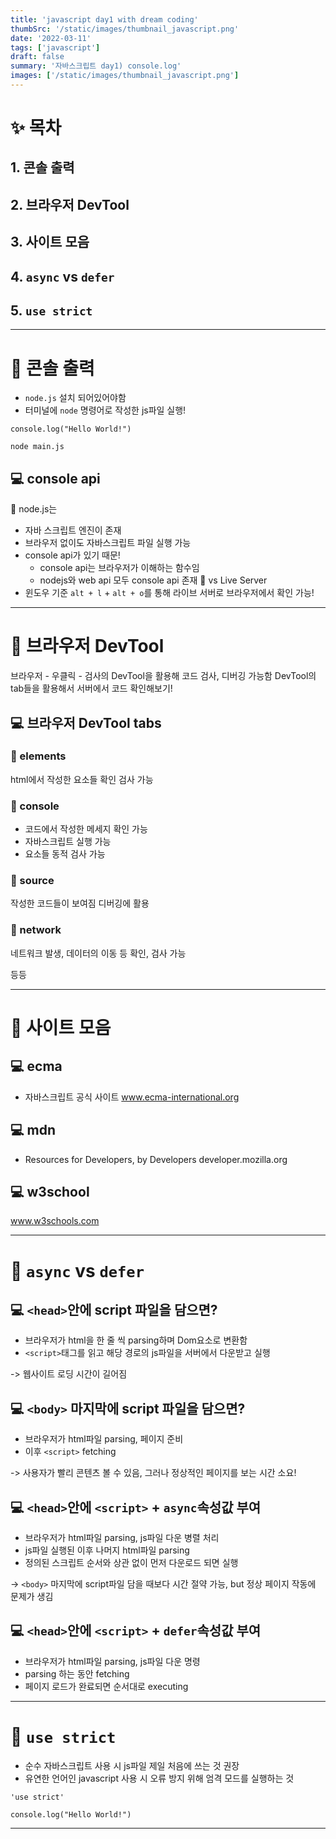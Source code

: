 ```yaml
---
title: 'javascript day1 with dream coding'
thumbSrc: '/static/images/thumbnail_javascript.png'
date: '2022-03-11'
tags: ['javascript']
draft: false
summary: '자바스크립트 day1) console.log'
images: ['/static/images/thumbnail_javascript.png']
---
```

# ✨ 목차
## 1. 콘솔 출력
## 2. 브라우저 DevTool
## 3. 사이트 모음
## 4. `async` vs `defer`
## 5. `use strict`
---   
# 🎈 콘솔 출력
- `node.js` 설치 되어있어야함
- 터미널에 `node` 명령어로 작성한 js파일 실행!

```
console.log("Hello World!")
```

```
node main.js
```

## 💻 console api
📎 node.js는
- 자바 스크립트 엔진이 존재
- 브라우저 없이도 자바스크립트 파일 실행 가능
- console api가 있기 때문!
    - console api는 브라우저가 이해하는 함수임
    - nodejs와 web api 모두 console api 존재
📎 vs Live Server
- 윈도우 기준 `alt + l` + `alt + o`를 통해 라이브 서버로 브라우저에서 확인 가능!
   
---
# 🎈 브라우저 DevTool
브라우저 - 우클릭 - 검사의 DevTool을 활용해 코드 검사, 디버깅 가능함
DevTool의 tab들을 활용해서 서버에서 코드 확인해보기!

## 💻 브라우저 DevTool tabs
### 📎 elements
html에서 작성한 요소들 확인 검사 가능

### 📎 console
- 코드에서 작성한 메세지 확인 가능
- 자바스크립트 실행 가능
- 요소들 동적 검사 가능

### 📎 source
작성한 코드들이 보여짐
디버깅에 활용

### 📎 network
네트워크 발생, 데이터의 이동 등 확인, 검사 가능   

등등   

---
# 🎈 사이트 모음
## 💻 ecma
- 자바스크립트 공식 사이트
www.ecma-international.org


## 💻 mdn
- Resources for Developers, by Developers
developer.mozilla.org

## 💻 w3school
www.w3schools.com
   
---
# 🎈 `async` vs `defer`
## 💻 `<head>`안에 script 파일을 담으면?
- 브라우저가 html을 한 줄 씩 parsing하며 Dom요소로 변환함
- `<script>`태그를 읽고 해당 경로의 js파일을 서버에서 다운받고 실행

-> 웹사이트 로딩 시간이 길어짐

## 💻 `<body>` 마지막에 script 파일을 담으면?
- 브라우저가 html파일 parsing, 페이지 준비
- 이후 `<script>` fetching

-> 사용자가 빨리 콘텐츠 볼 수 있음, 그러나 정상적인 페이지를 보는 시간 소요!

## 💻 `<head>`안에 `<script>` + `async`속성값 부여
- 브라우저가 html파일 parsing, js파일 다운 병렬 처리
- js파일 실행된 이후 나머지 html파일 parsing
- 정의된 스크립트 순서와 상관 없이 먼저 다운로드 되면 실행

->  `<body>` 마지막에 script파일 담을 때보다 시간 절약 가능,
but 정상 페이지 작동에 문제가 생김

## 💻 `<head>`안에 `<script>` + `defer`속성값 부여
- 브라우저가 html파일 parsing, js파일 다운 명령
- parsing 하는 동안 fetching
- 페이지 로드가 완료되면 순서대로 executing
   
---
# 🎈 `use strict`
- 순수 자바스크립트 사용 시 js파일 제일 처음에 쓰는 것 권장
- 유연한 언어인 javascript 사용 시 오류 방지 위해 엄격 모드를 실행하는 것

```
'use strict'

console.log("Hello World!")
```
---